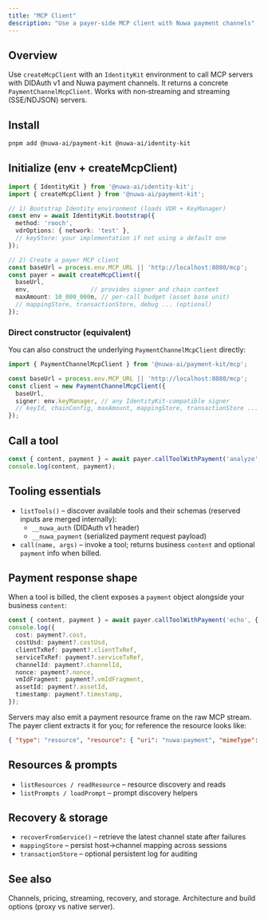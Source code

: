```yaml
---
title: "MCP Client"
description: "Use a payer‑side MCP client with Nuwa payment channels"
---
```


## Overview

Use `createMcpClient` with an `IdentityKit` environment to call MCP servers with DIDAuth v1 and Nuwa payment channels. It returns a concrete `PaymentChannelMcpClient`. Works with non‑streaming and streaming (SSE/NDJSON) servers.

## Install

```bash
pnpm add @nuwa-ai/payment-kit @nuwa-ai/identity-kit
```

## Initialize (env + createMcpClient)

```ts
import { IdentityKit } from '@nuwa-ai/identity-kit';
import { createMcpClient } from '@nuwa-ai/payment-kit';

// 1) Bootstrap Identity environment (loads VDR + KeyManager)
const env = await IdentityKit.bootstrap({
  method: 'rooch',
  vdrOptions: { network: 'test' },
  // keyStore: your implementation if not using a default one
});

// 2) Create a payer MCP client
const baseUrl = process.env.MCP_URL || 'http://localhost:8080/mcp';
const payer = await createMcpClient({
  baseUrl,
  env,                 // provides signer and chain context
  maxAmount: 10_000_000n, // per-call budget (asset base unit)
  // mappingStore, transactionStore, debug ... (optional)
});
```

### Direct constructor (equivalent)

You can also construct the underlying `PaymentChannelMcpClient` directly:

```ts
import { PaymentChannelMcpClient } from '@nuwa-ai/payment-kit/mcp';

const baseUrl = process.env.MCP_URL || 'http://localhost:8080/mcp';
const client = new PaymentChannelMcpClient({
  baseUrl,
  signer: env.keyManager, // any IdentityKit-compatible signer
  // keyId, chainConfig, maxAmount, mappingStore, transactionStore ... (optional)
});
```

## Call a tool

```ts
const { content, payment } = await payer.callToolWithPayment('analyze', { text: 'Sample' });
console.log(content, payment);
```

## Tooling essentials

- `listTools()` – discover available tools and their schemas (reserved inputs are merged internally):
  - `__nuwa_auth` (DIDAuth v1 header)
  - `__nuwa_payment` (serialized payment request payload)
- `call(name, args)` – invoke a tool; returns business `content` and optional `payment` info when billed.

## Payment response shape

When a tool is billed, the client exposes a `payment` object alongside your business `content`:

```ts
const { content, payment } = await payer.callToolWithPayment('echo', { text: 'hi' });
console.log({
  cost: payment?.cost,
  costUsd: payment?.costUsd,
  clientTxRef: payment?.clientTxRef,
  serviceTxRef: payment?.serviceTxRef,
  channelId: payment?.channelId,
  nonce: payment?.nonce,
  vmIdFragment: payment?.vmIdFragment,
  assetId: payment?.assetId,
  timestamp: payment?.timestamp,
});
```

Servers may also emit a payment resource frame on the raw MCP stream. The payer client extracts it for you; for reference the resource looks like:

```json
{ "type": "resource", "resource": { "uri": "nuwa:payment", "mimeType": "application/vnd.nuwa.payment+json", "text": "{...}" } }
```

## Resources & prompts

- `listResources / readResource` – resource discovery and reads
- `listPrompts / loadPrompt` – prompt discovery helpers

## Recovery & storage

- `recoverFromService()` – retrieve the latest channel state after failures
- `mappingStore` – persist host→channel mapping across sessions
- `transactionStore` – optional persistent log for auditing

## See also

<CardGroup cols={2}>
  <Card title="Payment Kit" icon="credit-card" href="/sdk/payment-kit">
    Channels, pricing, streaming, recovery, and storage.
  </Card>
  <Card title="MCP (overview)" icon="book" href="/build-caps/mcp">
    Architecture and build options (proxy vs native server).
  </Card>
</CardGroup>


